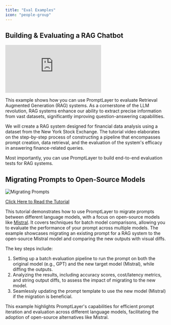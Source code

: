 ```yaml
---
title: "Eval Examples"
icon: "people-group"
---
```


## Building & Evaluating a RAG Chatbot

<div style={{ position: 'relative', paddingBottom: '56.25%', height: 0 }}>
  <iframe 
    src="https://www.youtube.com/embed/DhKtNpvxawU?feature=youtu.be" 
    frameBorder="0" 
    allow="accelerometer; autoplay; clipboard-write; encrypted-media; gyroscope; picture-in-picture" 
    allowFullScreen 
    style={{ position: 'absolute', top: 0, left: 0, width: '100%', height: '100%' }}
  ></iframe>
</div>


This example shows how you can use PromptLayer to evaluate Retrieval Augmented Generation (RAG) systems. As a cornerstone of the LLM revolution, RAG systems enhance our ability to extract precise information from vast datasets, significantly improving question-answering capabilities.

We will create a RAG system designed for financial data analysis using a dataset from the New York Stock Exchange. The tutorial video elaborates on the step-by-step process of constructing a pipeline that encompasses prompt creation, data retrieval, and the evaluation of the system's efficacy in answering finance-related queries.

Most importantly, you can use PromptLayer to build end-to-end evaluation tests for RAG systems.

## Migrating Prompts to Open-Source Models

![Migrating Prompts](/images/migrating-prompts.jpeg)

[Click Here to Read the Tutorial](https://blog.promptlayer.com/migrating-prompts-to-open-source-models-c21e1d482d6f)

This tutorial demonstrates how to use PromptLayer to migrate prompts between different language models, with a focus on open-source models like [Mistral](https://mistral.ai/). It covers techniques for batch model comparisons, allowing you to evaluate the performance of your prompt across multiple models. The example showcases migrating an existing prompt for a RAG system to the open-source Mistral model and comparing the new outputs with visual diffs.

The key steps include:

1. Setting up a batch evaluation pipeline to run the prompt on both the original model (e.g., GPT) and the new target model (Mistral), while diffing the outputs.
2. Analyzing the results, including accuracy scores, cost/latency metrics, and string output diffs, to assess the impact of migrating to the new model.
3. Seamlessly updating the prompt template to use the new model (Mistral) if the migration is beneficial.

This example highlights PromptLayer's capabilities for efficient prompt iteration and evaluation across different language models, facilitating the adoption of open-source alternatives like Mistral.